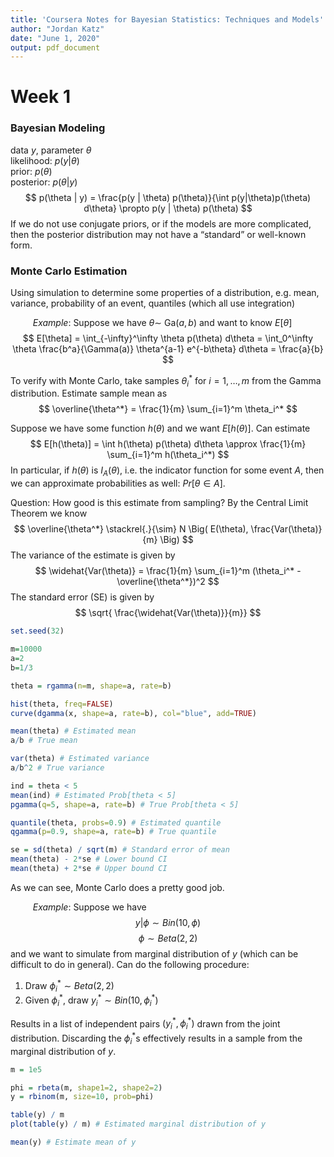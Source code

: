 ```yaml
---
title: 'Coursera Notes for Bayesian Statistics: Techniques and Models'
author: "Jordan Katz"
date: "June 1, 2020"
output: pdf_document
---
```



# Week 1
### Bayesian Modeling

data $y$, parameter $\theta$  
likelihood: $p(y | \theta)$  
prior: $p(\theta)$  
posterior: $p(\theta | y)$  
$$
p(\theta | y) = \frac{p(y | \theta) p(\theta)}{\int p(y|\theta)p(\theta) d\theta}
\propto p(y | \theta) p(\theta)
$$
If we do not use conjugate priors, or if the models are more complicated, then the posterior distribution may not have a "standard" or well-known form.

### Monte Carlo Estimation
Using simulation to determine some properties of a distribution, e.g. mean, variance, probability of an event, quantiles (which all use integration)  

$\qquad$ *Example*: Suppose we have $\theta \sim$ Ga$(a,b)$ and want to know $E[\theta]$
$$
E[\theta] = \int_{-\infty}^\infty \theta p(\theta) d\theta = \int_0^\infty \theta \frac{b^a}{\Gamma(a)} \theta^{a-1} e^{-b\theta} d\theta = \frac{a}{b}
$$

To verify with Monte Carlo, take samples $\theta_i^*$ for $i=1,\dots,m$ from the Gamma distribution. Estimate sample mean as
$$
\overline{\theta^*} = \frac{1}{m} \sum_{i=1}^m \theta_i^*
$$

Suppose we have some function $h(\theta)$ and we want $E[h(\theta)]$. Can estimate
$$
E[h(\theta)] = \int h(\theta) p(\theta) d\theta \approx \frac{1}{m} \sum_{i=1}^m h(\theta_i^*)
$$
In particular, if $h(\theta)$ is $I_A(\theta)$, i.e. the indicator function for some event $A$, then we can approximate probabilities as well: $Pr[\theta \in A]$.

Question: How good is this estimate from sampling?
By the Central Limit Theorem we know  
$$
\overline{\theta^*} \stackrel{.}{\sim} N \Big( E(\theta), \frac{Var(\theta)}{m} \Big)
$$
The variance of the estimate is given by
$$
\widehat{Var(\theta)} = \frac{1}{m} \sum_{i=1}^m (\theta_i^* - \overline{\theta^*})^2
$$
The standard error (SE) is given by
$$
\sqrt{ \frac{\widehat{Var(\theta)}}{m}}
$$
```r
set.seed(32)

m=10000
a=2
b=1/3

theta = rgamma(n=m, shape=a, rate=b)

hist(theta, freq=FALSE)
curve(dgamma(x, shape=a, rate=b), col="blue", add=TRUE)

mean(theta) # Estimated mean
a/b # True mean

var(theta) # Estimated variance
a/b^2 # True variance

ind = theta < 5
mean(ind) # Estimated Prob[theta < 5]
pgamma(q=5, shape=a, rate=b) # True Prob[theta < 5]

quantile(theta, probs=0.9) # Estimated quantile
qgamma(p=0.9, shape=a, rate=b) # True quantile

se = sd(theta) / sqrt(m) # Standard error of mean
mean(theta) - 2*se # Lower bound CI
mean(theta) + 2*se # Upper bound CI
```

As we can see, Monte Carlo does a pretty good job.  

$\qquad$ *Example*: Suppose we have
$$ y|\phi \sim Bin(10, \phi) $$
$$ \phi \sim Beta(2,2) $$
and we want to simulate from marginal distribution of $y$ (which can be difficult to do in general). Can do the following procedure:

1. Draw $\phi_i^* \sim Beta(2,2)$
2. Given $\phi_i^*$, draw $y_i^* \sim Bin(10, \phi_i^*)$

Results in a list of independent pairs $(y_i^*, \phi_i^*)$ drawn from the joint distribution. Discarding the $\phi_i^*$s effectively results in a sample from the marginal distribution of $y$.

```r
m = 1e5

phi = rbeta(m, shape1=2, shape2=2)
y = rbinom(m, size=10, prob=phi)

table(y) / m
plot(table(y) / m) # Estimated marginal distribution of y

mean(y) # Estimate mean of y
```










